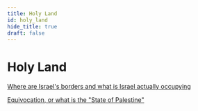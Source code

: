 ```yaml
---
title: Holy Land
id: holy_land
hide_title: true
draft: false
---
```


# Holy Land

[Where are Israel's borders and what is Israel actually occupying](/Holy-Land/borders_and_territory_of_israel)

[Equivocation, or what is the "State of Palestine"](/Holy-Land/state_of_palestine)